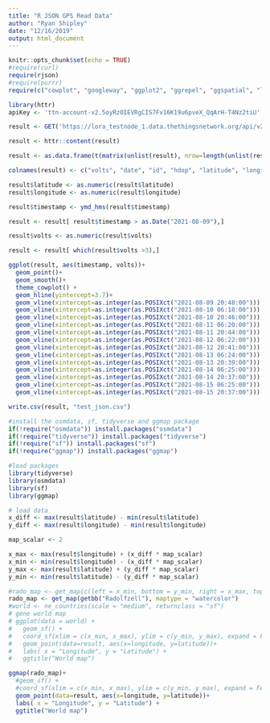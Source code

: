 ```yaml
---
title: "R JSON GPS Read Data"
author: "Ryan Shipley"
date: "12/16/2019"
output: html_document
---
```


```r
knitr::opts_chunk$set(echo = TRUE)
#require(curl)
require(rjson)
#require(purrr)
require(c("cowplot", "googleway", "ggplot2", "ggrepel", "ggspatial", "libwgeom", "sf", "rnaturalearth", "rnaturalearthdata"))
```

```r
library(httr)
apiKey <- 'ttn-account-v2.5oyRzOIEVRgCIS7Fv16K19u6pveX_QqArH-T4Nz2tiU'

result <- GET('https://lora_testnode_1.data.thethingsnetwork.org/api/v2/query?last=21d', accept_json(), verbose(), add_headers(Accept = 'application/json', Authorization = paste('key', apiKey)))

result <- httr::content(result)

result <- as.data.frame(t(matrix(unlist(result), nrow=length(unlist(result[1])))))

colnames(result) <- c("volts", "date", "id", "hdop", "latitude", "longitude", "raw_data", "siv", "timestamp")

result$latitude <- as.numeric(result$latitude)
result$longitude <- as.numeric(result$longitude)

result$timestamp <- ymd_hms(result$timestamp)

result <- result[ result$timestamp > as.Date("2021-08-09"),]

result$volts <- as.numeric(result$volts)

result <- result[ which(result$volts >3),]

ggplot(result, aes(timestamp, volts))+
  geom_point()+
  geom_smooth()+
  theme_cowplot() +
  geom_hline(yintercept=3.7)+
  geom_vline(xintercept=as.integer(as.POSIXct("2021-08-09 20:48:00"))) + 
  geom_vline(xintercept=as.integer(as.POSIXct("2021-08-10 06:18:00"))) + 
  geom_vline(xintercept=as.integer(as.POSIXct("2021-08-10 20:46:00"))) + 
  geom_vline(xintercept=as.integer(as.POSIXct("2021-08-11 06:20:00"))) + 
  geom_vline(xintercept=as.integer(as.POSIXct("2021-08-11 20:44:00"))) + 
  geom_vline(xintercept=as.integer(as.POSIXct("2021-08-12 06:22:00"))) + 
  geom_vline(xintercept=as.integer(as.POSIXct("2021-08-12 20:41:00"))) +
  geom_vline(xintercept=as.integer(as.POSIXct("2021-08-13 06:24:00"))) + 
  geom_vline(xintercept=as.integer(as.POSIXct("2021-08-13 20:39:00"))) +
  geom_vline(xintercept=as.integer(as.POSIXct("2021-08-14 06:25:00"))) + 
  geom_vline(xintercept=as.integer(as.POSIXct("2021-08-14 20:37:00"))) +
  geom_vline(xintercept=as.integer(as.POSIXct("2021-08-15 06:25:00"))) + 
  geom_vline(xintercept=as.integer(as.POSIXct("2021-08-15 20:37:00")))

write.csv(result, "test_json.csv")
```

```r
#install the osmdata, sf, tidyverse and ggmap package
if(!require("osmdata")) install.packages("osmdata")
if(!require("tidyverse")) install.packages("tidyverse")
if(!require("sf")) install.packages("sf")
if(!require("ggmap")) install.packages("ggmap")

#load packages
library(tidyverse)
library(osmdata)
library(sf)
library(ggmap)

# load data
x_diff <- max(result$latitude) - min(result$latitude)
y_diff <- max(result$longitude) - min(result$longitude)

map_scalar <- 2

x_max <- max(result$longitude) + (x_diff * map_scalar)
x_min <- min(result$longitude) - (x_diff * map_scalar)
y_max <- max(result$latitude) + (y_diff * map_scalar)
y_min <- min(result$latitude) - (y_diff * map_scalar)

#rado_map <- get_map(c(left = x_min, bottom = y_min, right = x_max, top = y_max), maptype ="toner-background", zoom=18)
rado_map <- get_map(getbb("Radolfzell"), maptype = "watercolor")
#world <- ne_countries(scale = "medium", returnclass = "sf")
# gene world map
# ggplot(data = world) +
#   geom_sf() +
#   coord_sf(xlim = c(x_min, x_max), ylim = c(y_min, y_max), expand = FALSE) +
#   geom_point(data=result, aes(x=longitude, y=latitude))+
#   labs( x = "Longitude", y = "Latitude") +
#   ggtitle("World map")

ggmap(rado_map)+
  #geom_sf() +
  #coord_sf(xlim = c(x_min, x_max), ylim = c(y_min, y_max), expand = FALSE) +
  geom_point(data=result, aes(x=longitude, y=latitude))+
  labs( x = "Longitude", y = "Latitude") +
  ggtitle("World map")
```

